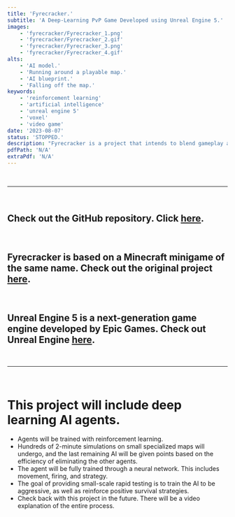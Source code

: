 ---
title: 'Fyrecracker.'
subtitle: 'A Deep-Learning PvP Game Developed using Unreal Engine 5.'
images:
    - 'fyrecracker/Fyrecracker_1.png'
    - 'fyrecracker/Fyrecracker_2.gif'
    - 'fyrecracker/Fyrecracker_3.png'
    - 'fyrecracker/Fyrecracker_4.gif'
alts:
    - 'AI model.'
    - 'Running around a playable map.'
    - 'AI blueprint.'
    - 'Falling off the map.'
keywords:
    - 'reinforcement learning'
    - 'artificial intelligence'
    - 'unreal engine 5'
    - 'voxel'
    - 'video game'
date: '2023-08-07'
status: 'STOPPED.'
description: "Fyrecracker is a project that intends to blend gameplay and deep learning artificial intelligence. Be the last of your friends standing by exploding them out of the playable area, or outlast AI agents trained through reinforcement learning algorithms. This project is created using Unreal Engine 5, and strives to produce a learning environment for AI entities."
pdfPath: 'N/A'
extraPdf: 'N/A'
---

<br />

--------------------

<br />

## Check out the GitHub repository. Click [here](https://github.com/jkglaspey/FyreCracker).

<br />

## Fyrecracker is based on a Minecraft minigame of the same name. Check out the original project [here](https://www.minecraftmaps.com/game-maps/fyrecracker).

<br />

## Unreal Engine 5 is a next-generation game engine developed by Epic Games. Check out Unreal Engine [here](https://www.unrealengine.com/en-US/unreal-engine-5).

<br />

--------------------

<br />

# This project will include **deep learning AI agents**.

* Agents will be trained with reinforcement learning.
* Hundreds of 2-minute simulations on small specialized maps will undergo, and the last remaining AI will be given points based on the efficiency of eliminating the other agents.
* The agent will be fully trained through a neural network. This includes movement, firing, and strategy.
* The goal of providing small-scale rapid testing is to train the AI to be aggressive, as well as reinforce positive survival strategies.
* Check back with this project in the future. There will be a video explanation of the entire process.
